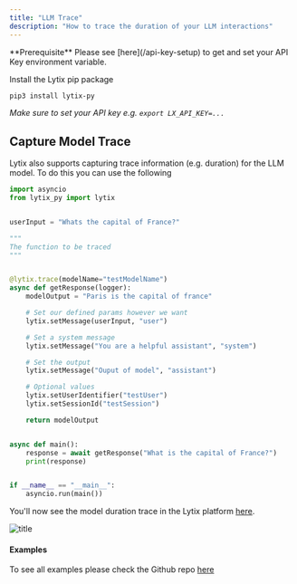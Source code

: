 ```yaml
---
title: "LLM Trace"
description: "How to trace the duration of your LLM interactions"
---
```


<Info>
  **Prerequisite** Please see [here](/api-key-setup) to get and set your API Key
  environment variable.
</Info>

Install the Lytix pip package

```bash
pip3 install lytix-py
```

_Make sure to set your API key e.g. `export LX_API_KEY=...`_

## Capture Model Trace

Lytix also supports capturing trace information (e.g. duration) for the LLM model. To do this you can use the following

```py
import asyncio
from lytix_py import lytix


userInput = "Whats the capital of France?"

"""
The function to be traced
"""


@lytix.trace(modelName="testModelName")
async def getResponse(logger):
    modelOutput = "Paris is the capital of france"

    # Set our defined params however we want
    lytix.setMessage(userInput, "user")

    # Set a system message
    lytix.setMessage("You are a helpful assistant", "system")

    # Set the output
    lytix.setMessage("Ouput of model", "assistant")

    # Optional values
    lytix.setUserIdentifier("testUser")
    lytix.setSessionId("testSession")

    return modelOutput


async def main():
    response = await getResponse("What is the capital of France?")
    print(response)


if __name__ == "__main__":
    asyncio.run(main())

```

You'll now see the model duration trace in the Lytix platform [here](https://lytix.co/home/llm/).

![title](/images/node-quickstart/modelDurationTrace.png)

#### Examples

To see all examples please check the Github repo [here](https://github.com/Lytix-Labs/lytix-py/tree/master/example)
